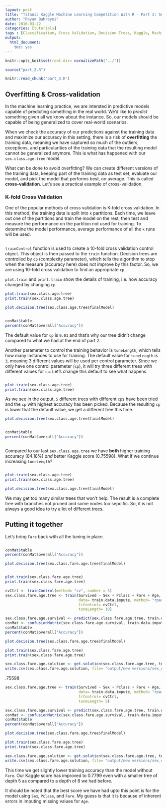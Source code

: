 ```yaml
---
layout: post
title: "Titanic Kaggle Machine Learning Competition With R - Part 3: Selecting and Tuning The Model"
author: "Payam Bahreyni"
date: 2016-03-22
categories: [tutorials]
tags : [Classification, Cross Validation, Decision Trees, Kaggle, Machine Learning, Model Tuning, Model Selection, R]
output: 
  html_document: 
    toc: yes
---
```

```r
knitr::opts_knit$set(root.dir= normalizePath("../"))
```

```r
source("part_2.R")
```

```r
knitr::read_chunk('part_3.R')
```

## Overfitting & Cross-validation

In the machine learning practice, we are intersted in predictive models capable of predicting something in the real world. We'd like to *predict* something given all we know about the instance. So, our models should be capable of being generalized to cover real-world scenarios.

When we check the accuracy of our predictions against the training data and maximize our accuracy in this setting, there is a risk of **overfitting** the training data, meaning we have captured so much of the outliers, exceptions, and particularities of the training data that the resulting model cannot be generalized anymore. This is what has happened with our `sex.class.age.tree` model.

What can be done to avoid overfitting? We can create different versions of the training data, keeping part of the training data as test set, evaluate our model, and pick the model that performs best, on average. This is called **cross-validation**. Let's see a practical example of cross-validation.

### K-fold Cross Validation

One of the popular methods of cross validation is K-fold cross validation. In this method, the training data is split into `k` partitions. Each time, we leave out one of the partitions and train the model on the rest, then test and measure the performance on the partition not used for training. To determine the model performance, average performance of all the `k` runs will be used.

```r
```

`trainControl` function is used to create a 10-fold cross validation control object. This object is then passed to the `train` function. Decision trees are controlled by `cp` (complexity parameter), which tells the algorithm to stop when the measure (accuracy here) does not improve by this factor. So, we are using 10-fold cross validation to find an appropriate `cp`.

`plot.train` and `print.train` show the details of training, i.e. how accuracy changed by changing `cp`.

```r
plot.train(sex.class.age.tree)
print.train(sex.class.age.tree)

plot.decision.tree(sex.class.age.tree$finalModel)
```

```r
```

```r
conMat$table
percent(conMat$overall["Accuracy"])
```

The default value for `cp` is `0.01` and that's why our tree didn't change compared to what we had at the end of part 2. 

Another parameter to control the training behavior is `tuneLength`, which tells how many instances to use for training. The default value for `tuneLength` is `3`, meaning 3 different values will be used per control parameter. Since we only have one control parameter (`cp`), it will try three different trees with different values for `cp`. Let's change this default to see what happens.

```r
```

```r
plot.train(sex.class.age.tree)
print.train(sex.class.age.tree)
```

As we see in the output, `5` different trees with different `cp`s have been tried and the `cp` with highest accuracy has been picked. Because the resulting `cp` is lower that the default value, we get a different tree this time.

```r
plot.decision.tree(sex.class.age.tree$finalModel)
```

```r
```

```r
conMat$table
percent(conMat$overall["Accuracy"])
```

```r
```

Compared to our last `sex.class.age.tree` we have **both** higher training accuracy (84.18%) *and* better Kaggle score (0.75598). What if we continue increasing `tuneLength`?

```r
```

```r
plot.train(sex.class.age.tree)
print.train(sex.class.age.tree)

plot.decision.tree(sex.class.age.tree$finalModel)
```

We may get too many similar trees that won't help. The result is a complete tree with branches not pruned and some nodes too sepcific. So, it is not always a good idea to try a lot of different trees.

## Putting it together

Let's bring `Fare` back with all the tuning in place.

```r
```

```r
conMat$table
percent(conMat$overall["Accuracy"])

plot.decision.tree(sex.class.fare.age.tree$finalModel)
```

```r
```

```r
plot.train(sex.class.fare.age.tree)
print.train(sex.class.fare.age.tree)
```

```r
cvCtrl <- trainControl(method= "cv", number = 5)
sex.class.fare.age.tree <- train(Survived ~ Sex + Pclass + Fare + Age, 
                                 data= train.data.impute, method= "rpart",
                                 trControl= cvCtrl,
                                 tuneLength= 10)

sex.class.fare.age.survival <- predict(sex.class.fare.age.tree, train.data.impute)
conMat <- confusionMatrix(sex.class.fare.age.survival, train.data.impute$Survived)
conMat$table
percent(conMat$overall["Accuracy"])

plot.decision.tree(sex.class.fare.age.tree$finalModel)

plot.train(sex.class.fare.age.tree)
print.train(sex.class.fare.age.tree)

sex.class.fare.age.solution <- get.solution(sex.class.fare.age.tree, test.data.impute)
write.csv(sex.class.fare.age.solution, file= "output/new versions/sex_class_fare_age_cv.csv" , row.names= FALSE)
```

.75598

```r
sex.class.fare.age.tree <- train(Survived ~ Sex + Pclass + Fare + Age, 
                                 data= train.data.impute, method= "rpart",
                                 trControl= cvCtrl,
                                 tuneLength= 5)

sex.class.fare.age.survival <- predict(sex.class.fare.age.tree, train.data.impute)
conMat <- confusionMatrix(sex.class.fare.age.survival, train.data.impute$Survived)
conMat$table
percent(conMat$overall["Accuracy"])

plot.decision.tree(sex.class.fare.age.tree$finalModel)

plot.train(sex.class.fare.age.tree)
print.train(sex.class.fare.age.tree)

sex.class.fare.age.solution <- get.solution(sex.class.fare.age.tree, test.data.impute)
write.csv(sex.class.fare.age.solution, file= "output/new versions/sex_class_fare_age_cv_5.csv" , row.names= FALSE)
```

This time we get slightly lower training accuracy than the model without `Fare`. Our Kaggle score has improved to 0.7799 even with a smaller tree of depth 5 as compared to a depth of 8 we had before.

It should be noted that the best score we have had upto this point is for the model using `Sex`, `Pclass`, and `Fare`. My guess is that it is because of inherent errors in imputing missing values for `Age`.